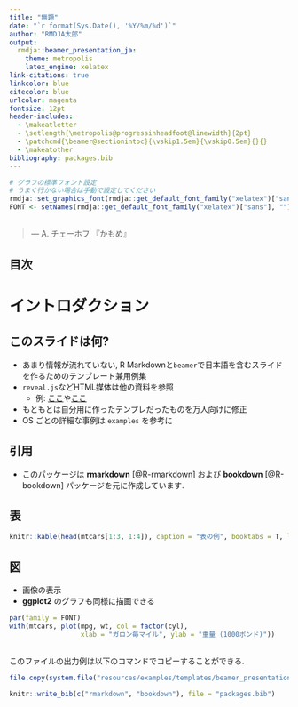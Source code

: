 ```yaml
---
title: "無題"
date: "`r format(Sys.Date(), '%Y/%m/%d')`"
author: "RMDJA太郎"
output:
  rmdja::beamer_presentation_ja:
    theme: metropolis
    latex_engine: xelatex
link-citations: true
linkcolor: blue
citecolor: blue
urlcolor: magenta
fontsize: 12pt
header-includes:
  - \makeatletter
  - \setlength{\metropolis@progressinheadfoot@linewidth}{2pt}
  - \patchcmd{\beamer@sectionintoc}{\vskip1.5em}{\vskip0.5em}{}{}
  - \makeatother
bibliography: packages.bib
---
```


```r
# グラフの標準フォント設定
# うまく行かない場合は手動で設定してください
rmdja::set_graphics_font(rmdja::get_default_font_family("xelatex")["sans"])
FONT <- setNames(rmdja::get_default_font_family("xelatex")["sans"], "") 
```

## 

> `\textrm{Нужны новые формы. Новые формы нужны, а если их нет, то лучше ничего не нужно.}`{=latex}
>
> `\textrm{新しいフォーマットが必要なんですよ. 新しいフォーマットが. それがないというなら, いっそ何もないほうがいい.}`{=latex} 
>
> ::: {.flushright data-latex=""}
> --- A. チェーホフ 『かもめ』
> :::


## 目次

\tableofcontents[hideallsubsections]

# イントロダクション

## このスライドは何?

* あまり情報が流れていない, R Markdownと`beamer`で日本語を含むスライドを作るためのテンプレート兼用例集
* `reveal.js`などHTML媒体は他の資料を参照
    + 例: [ここ](https://kazutan.github.io/SappoRoR6/rmd_slide.html#/)や[ここ](https://kazutan.github.io/fukuokaR11/intro_rmarkdown_d.html)
* もともとは自分用に作ったテンプレだったものを万人向けに修正
* OS ごとの詳細な事例は `examples` を参考に


## 引用

* このパッケージは **rmarkdown** [@R-rmarkdown] および **bookdown** [@R-bookdown] パッケージを元に作成しています.

## 表

```r
knitr::kable(head(mtcars[1:3, 1:4]), caption = "表の例", booktabs = T, longtable = T)
```

## 図

* 画像の表示
* **ggplot2** のグラフも同様に描画できる

```r
par(family = FONT)
with(mtcars, plot(mpg, wt, col = factor(cyl),
                  xlab = "ガロン毎マイル", ylab = "重量 (1000ポンド)"))
```

##

このファイルの出力例は以下のコマンドでコピーすることができる.

```r
file.copy(system.file("resources/examples/templates/beamer_presentation_ja/", package = "rmdja"), "./", recursive = T)
```

```r
knitr::write_bib(c("rmarkdown", "bookdown"), file = "packages.bib")
```
